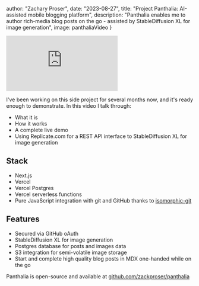 

  author: "Zachary Proser",
  date: "2023-08-27",
  title: "Project Panthalia: AI-assisted mobile blogging platform",
  description: "Panthalia enables me to author rich-media blog posts on the go - assisted by StableDiffusion XL for image generation",
  image: panthaliaVideo
}


<iframe 
  class="youtube-video"
  src="https://www.youtube.com/embed/sz0vehJQ_Jo"
  title="Panthalia Intro: AI-assisted mobile blogging platform" 
  frameborder="0" 
  allow="fullscreen;">
</iframe>

I've been working on this side project for several months now, and it's ready enough to demonstrate. In this video I talk through: 
* What it is 
* How it works
* A complete live demo
* Using Replicate.com for a REST API interface to StableDiffusion XL for image generation

## Stack 
* Next.js
* Vercel 
* Vercel Postgres
* Vercel serverless functions
* Pure JavaScript integration with git and GitHub thanks to [isomorphic-git](https://github.com/isomorphic-git/isomorphic-git)

## Features 

* Secured via GitHub oAuth
* StableDiffusion XL for image generation
* Postgres database for posts and images data
* S3 integration for semi-volatile image storage
* Start and complete high quality blog posts in MDX one-handed while on the go

Panthalia is open-source and available at [github.com/zackproser/panthalia](https://github.com/zackproser/panthalia)
